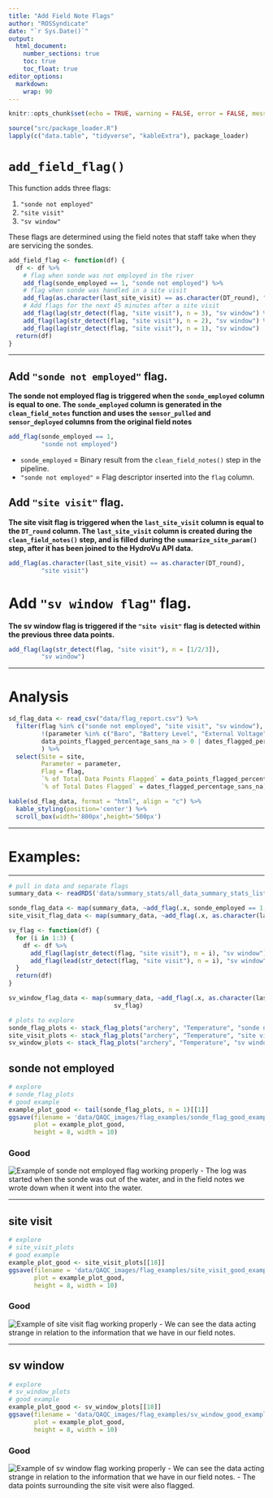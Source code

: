```yaml
---
title: "Add Field Note Flags"
author: "ROSSyndicate"
date: "`r Sys.Date()`"
output: 
  html_document:
    number_sections: true
    toc: true
    toc_float: true
editor_options: 
  markdown: 
    wrap: 90
---
```


```r
knitr::opts_chunk$set(echo = TRUE, warning = FALSE, error = FALSE, message = FALSE) 
```

```r
source("src/package_loader.R")
lapply(c("data.table", "tidyverse", "kableExtra"), package_loader)
```

# `add_field_flag()`

This function adds three flags:

1. `"sonde not employed"`
2. `"site visit"`
3. `"sv window"`

These flags are determined using the field notes that staff take when they are servicing the sondes. 

```r
add_field_flag <- function(df) {
  df <- df %>%
    # flag when sonde was not employed in the river
    add_flag(sonde_employed == 1, "sonde not employed") %>%
    # flag when sonde was handled in a site visit
    add_flag(as.character(last_site_visit) == as.character(DT_round), "site visit") %>%
    # Add flags for the next 45 minutes after a site visit
    add_flag(lag(str_detect(flag, "site visit"), n = 3), "sv window") %>%
    add_flag(lag(str_detect(flag, "site visit"), n = 2), "sv window") %>%
    add_flag(lag(str_detect(flag, "site visit"), n = 1), "sv window")
  return(df)
}
```

---

## Add `"sonde not employed"` flag.
**The sonde not employed flag is triggered when the `sonde_employed` column is equal to one. The `sonde_employed` column is generated in the `clean_field_notes` function and uses the `sensor_pulled` and `sensor_deployed` columns from the original field notes**
```r
add_flag(sonde_employed == 1,
         "sonde not employed") 
```
- `sonde_employed` = Binary result from the `clean_field_notes()` step in the pipeline.
- `"sonde not employed"` = Flag descriptor inserted into the `flag` column.

## Add `"site visit"` flag.
**The site visit flag is triggered when the `last_site_visit` column is equal to the `DT_round` column. The `last_site_visit` column is created during the `clean_field_notes()` step, and is filled during the `summarize_site_param()` step, after it has been joined to the HydroVu API data.**
```r
add_flag(as.character(last_site_visit) == as.character(DT_round), 
         "site visit")
```

# Add `"sv window flag"` flag.
**The sv window flag is triggered if the `"site visit"` flag is detected within the previous three data points.**
```r
add_flag(lag(str_detect(flag, "site visit"), n = [1/2/3]), 
         "sv window")
```

---

# Analysis
```r
sd_flag_data <- read_csv("data/flag_report.csv") %>% 
  filter(flag %in% c("sonde not employed", "site visit", "sv window"),
         !(parameter %in% c("Baro", "Battery Level", "External Voltage")),
         data_points_flagged_percentage_sans_na > 0 | dates_flagged_percentage_sans_na > 0
         ) %>% 
  select(Site = site, 
         Parameter = parameter,
         Flag = flag, 
         `% of Total Data Points Flagged` = data_points_flagged_percentage_sans_na,
         `% of Total Dates Flagged` = dates_flagged_percentage_sans_na)

kable(sd_flag_data, format = "html", align = "c") %>%
  kable_styling(position='center') %>%
  scroll_box(width='800px',height='500px')
```

---

# Examples:

---

```r
# pull in data and separate flags
summary_data <- readRDS('data/summary_stats/all_data_summary_stats_list.RDS')

sonde_flag_data <- map(summary_data, ~add_flag(.x, sonde_employed == 1, "sonde not employed"))
site_visit_flag_data <- map(summary_data, ~add_flag(.x, as.character(last_site_visit) == as.character(DT_round), "site visit"))

sv_flag <- function(df) {
  for (i in 1:3) {
    df <- df %>%
      add_flag(lag(str_detect(flag, "site visit"), n = i), "sv window") %>%
      add_flag(lead(str_detect(flag, "site visit"), n = i), "sv window")
  }
  return(df)
}

sv_window_flag_data <- map(summary_data, ~add_flag(.x, as.character(last_site_visit) == as.character(DT_round), "site visit") %>% 
                             sv_flag)

# plots to explore
sonde_flag_plots <- stack_flag_plots("archery", "Temperature", "sonde not employed", sonde_flag_data)
site_visit_plots <- stack_flag_plots("archery", "Temperature", "site visit", site_visit_flag_data)
sv_window_plots <- stack_flag_plots("archery", "Temperature", "sv window", sv_window_flag_data)
```

## sonde not employed
```r
# explore
# sonde_flag_plots
# good example
example_plot_good <- tail(sonde_flag_plots, n = 1)[[1]]
ggsave(filename = 'data/QAQC_images/flag_examples/sonde_flag_good_example.png',
       plot = example_plot_good,
       height = 8, width = 10)
```

### Good
![Example of sonde not employed flag working properly](../../../data/QAQC_images/flag_examples/sonde_flag_good_example.png)
- The log was started when the sonde was out of the water, and in the field notes we wrote down when it went into the water.

---

## site visit
```r
# explore
# site_visit_plots
# good example
example_plot_good <- site_visit_plots[[18]]
ggsave(filename = 'data/QAQC_images/flag_examples/site_visit_good_example.png',
       plot = example_plot_good,
       height = 8, width = 10)
```

### Good
![Example of site visit flag working properly](../../../data/QAQC_images/flag_examples/site_visit_good_example.png)
- We can see the data acting strange in relation to the information that we have in our field notes.

---

## sv window
```r
# explore
# sv_window_plots
# good example
example_plot_good <- sv_window_plots[[18]]
ggsave(filename = 'data/QAQC_images/flag_examples/sv_window_good_example.png',
       plot = example_plot_good,
       height = 8, width = 10)
```

### Good
![Example of sv window flag working properly](../../../data/QAQC_images/flag_examples/sv_window_good_example.png)
- We can see the data acting strange in relation to the information that we have in our field notes.
- The data points surrounding the site visit were also flagged.
